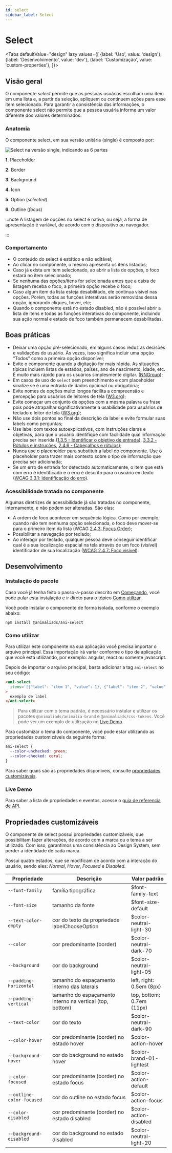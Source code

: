 ```yaml
---
id: select
sidebar_label: Select
---
```





# Select

<Tabs
  defaultValue="design"
  lazy
  values={[
    {label: 'Uso', value: 'design'},
    {label: 'Desenvolvimento', value: 'dev'},
    {label: 'Customização', value: 'custom-properties'},
  ]}>

 <TabItem value="design">

## Visão geral

O componente *select* permite que as pessoas usuárias escolham uma item em uma lista e, a partir da seleção, apliquem ou continuem ações para esse item selecionado.
Para garantir a consistência das informações, o componente select não permite que a pessoa usuária informe um valor diferente dos valores determinados.


### Anatomia

O componente select, em sua versão unitária (single) é composto por:

<img
  src={select_single_anatomy}
  alt="Select na versão single, indicando as 6 partes"
/>

**1.** Placeholder

**2.** Border

**3.** Background

**4.** Icon

**5**. Option (*selected*)

**6.** Outline (*focus*)


:::note
A listagem de opções no select é nativa, ou seja, a forma de apresentação é variável, de acordo com o dispositivo ou navegador.

:::

### Comportamento
- O conteúdo do select é estático e não editável;
- Ao clicar no componente, o mesmo apresenta os itens listados;
- Caso já exista um item selecionado, ao abrir a lista de opções, o foco estará no item selecionado;
- Se nenhuma das opções/itens for selecionada antes que a caixa de listagem receba o foco, a primeira opção recebe o foco;
- Caso algum item da lista esteja desabilitado, ele continua visível nas opções. Porém, todas as funções interativas serão removidas dessa opção, ignorando cliques, hover, etc;
- Quando o componente está no estado disabled, não é possível abrir a lista de itens e todas as funções interativas do componente, incluindo sua ação normal e estado de foco também permanecem desabilitadas.


## Boas práticas
- Deixar uma opção pré-selecionado, em alguns casos reduz as decisões e validações do usuário. Às vezes, isso significa incluir uma opção “Todos” como a primeira opção disponível;
- Evite o componente quando a digitação for mais rápida. As situações típicas incluem listas de estados, países, ano de nascimento, idade, etc. É muito mais rápido para os usuários simplesmente digitar. ([NNGroup](https://www.nngroup.com/articles/drop-down-menus/));
- Em casos de uso do `select` sem preenchimento e com placeholder sinalize se é uma entrada de dados opcional ou obrigatória;
- Evite nomes de opções muito longos facilita a compreensão e percepção para usuários de leitores de tela ([W3.org](https://www.w3.org/TR/wai-aria-practices-1.1/examples/listbox/listbox-scrollable.html));
- Evite começar um conjunto de opções com a mesma palavra ou frase pois pode atrapalhar significativamente a usabilidade para usuários de teclado e leitor de tela ([W3.org](https://www.w3.org/TR/wai-aria-practices-1.1/examples/listbox/listbox-scrollable.html));
- Não use dois pontos ao final da descrição da label e evite formular suas labels como perguntas;
- Use label com textos autoexplicativos, com instruções claras e objetivas, para que o usuário identifique com facilidade qual informação precisa ser inserida.([1.3.5 - Identificar o objetivo de entrada](https://www.w3.org/WAI/WCAG21/Understanding/identify)), [3.3.2 - Rótulos e instruções](https://www.w3.org/WAI/WCAG21/Understanding/labels-or-instructions), [2.4.6 - Cabeçalhos e rótulos](https://www.w3.org/WAI/WCAG21/Understanding/headings-and-labels));
- Nunca use o placeholder para substituir a label do componente. Use o placeholder para trazer mais contexto sobre o tipo de informação que precisa ser adicionada;
- Se um erro de entrada for detectado automaticamente, o item que está com erro é identificado e o erro é descrito para o usuário em texto ([WCAG 3.3.1: Identificação do erro](https://www.w3.org/TR/2008/REC-WCAG20-20081211/#minimize-error-identified)).

### Acessibilidade tratada no componente

Algumas diretrizes de acessibilidade já são tratadas no componente, internamente, e não podem ser alteradas. São elas:

- A ordem de foco acontecer em sequência lógica. Como por exemplo, quando não tem nenhuma opção selecionada, o foco deve mover-se para o primeiro item da lista (WCAG [2.4.3: Focus Order](https://www.w3.org/WAI/WCAG21/Understanding/focus-order));
- Possibilitar a navegação por teclado;
- Ao interagir por teclado, qualquer pessoa deve conseguir identificar qual é a sua localização espacial na tela através de um foco (visível) identificador de sua localização ([WCAG 2.4.7: Foco visível](https://www.w3.org/WAI/WCAG21/Understanding/focus-visible)).

</TabItem>

<TabItem value="dev">

## Desenvolvimento

### Instalação do pacote

Caso você já tenha feito o passo-a-passo descrito em [Começando](/docs/about/getting-started), você pode pular esta instalação e ir direto para o tópico [Como utilizar](#como-utilizar).

Você pode instalar o componente de forma isolada, conforme o exemplo abaixo:

```
npm install @animaliads/ani-select
```

### Como utilizar

Para utilizar este componente na sua aplicação você precisa importar o arquivo principal. Essa importação irá variar conforme o tipo de aplicação que você está utilizando, por exemplo: angular, react ou somente javascript.

Depois de importar o arquivo principal, basta adicionar a tag `ani-select` no seu código:

```html
<ani-select
  items='[{"label": "item 1", "value": 1}, {"label": "item 2", "value": 2}]'
>
  exemplo de label
</ani-select>
```

> Para utilizar com o tema padrão, é necessário instalar e utilizar os pacotes `@animaliads/animalia-brand`
> e `@animaliads/css-tokens`. Você pode ver um exemplo de utilização no [Live Demo](#live-demo).

Para customizar o tema do componente, você pode estar utilizando as propriedades customizáveis
da seguinte forma:

```css
ani-select {
  --color-unchecked: green;
  --color-checked: coral;
}
```

Para saber quais são as propriedades disponíveis, consulte [propriedades customizáveis](#propriedades-customizáveis).

### Live Demo

<LiveDemoComponent
  react="https://stackblitz.com/edit/react-ani-select?embed=1&file=src/App.js"
/>

Para saber a lista de propriedades e eventos, acesse o [guia de referencia de API](/docs/api-select--sample).

</TabItem>

  <TabItem value="custom-properties">


## Propriedades customizáveis

O componente de select possui propriedades customizáveis, que possibilitam fazer alterações, de acordo com a marca ou o tema a ser utilizado. 
Com isso, garantimos uma consistência ao Design System, sem perder a identidade de cada marca.

Possui quatro estados, que se modificam de acordo com a interação do usuário, sendo eles: _Normal_, _Hover_, _Focused_ e _Disabled_.

| Propriedade                  | Descrição                                                                        | Valor padrão             |
| ---------------------------- | -------------------------------------------------------------------------------- | ------------------------ |
| `--font-family`              | família tipográfica	                                                          | $font-family-text        |
| `--font-size`                | tamanho da fonte	                                                              | $font-size-default       |
| `--text-color-empty`         | cor do texto da propriedade labelChooseOption                                    | $color-neutral-light-30  |
| `--color`                    | cor predominante (border)	                                                      | $color-neutral-dark-70   |
| `--background`               | cor do background	                                                              | $color-neutral-light-05  |
| `--padding-horizontal`       | tamanho do espaçamento interno das laterais	                                  | left, right: 0.5em (8px) |
| `--padding-vertical`         | tamanho do espaçamento interno na vertical (top, bottom)	                      | top, bottom: 0.7em (11px)|
| `--text-color	`              | cor do texto	                                                                  | $color-neutral-dark-90   |
| `--color-hover`              | cor predominante (border) no estado hover                                        | $color-action-hover      |
| `--background-hover`         | cor do background no estado hover                                                | $color-brand-01-lightest |
| `--color-focused`            | cor predominante (border) no estado focus                                        | $color-action-default    |  
| `--outline-color-focused`    | cor do outline no estado focus	                                                  | $color-action-focus      |
| `--color-disabled	`          | cor predominante (border) no estado disabled	                                  | $color-action-disabled   |
| `--background-disabled`      | cor do background no estado disabled	                                          | $color-neutral-light-20  |


</TabItem>
</Tabs>